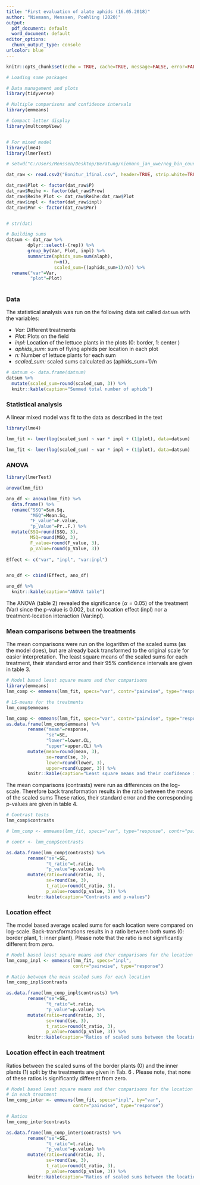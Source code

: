 ```yaml
---
title: "First evaluation of alate aphids (16.05.2018)"
author: "Niemann, Menssen, Poehling (2020)"
output:
  pdf_document: default
  word_document: default
editor_options:
  chunk_output_type: console
urlcolor: blue
---
```


```r
knitr::opts_chunk$set(echo = TRUE, cache=TRUE, message=FALSE, error=FALSE, warning=FALSE)

```

```r

# Loading some packages

# Data management and plots
library(tidyverse)

# Multiple comparisons and confidence intervals
library(emmeans)

# Compact letter display
library(multcompView)


# For mixed model
library(lme4)
library(lmerTest)

```


```r
# setwd("C:/Users/Menssen/Desktop/Beratung/niemann_jan_uwe/neg_bin_counts")

dat_raw <- read.csv2("Bonitur_1final.csv", header=TRUE, strip.white=TRUE)

dat_raw$Plot <- factor(dat_raw$P)
dat_raw$Reihe <- factor(dat_raw$Prow)
dat_raw$Reihe_Plot <- dat_raw$Reihe:dat_raw$Plot
dat_raw$inpl <- factor(dat_raw$inpl)
dat_raw$Pnr <- factor(dat_raw$Pnr)


# str(dat)
```



```r
# Building sums
datsum <- dat_raw %>% 
        dplyr::select(-(rep)) %>%
        group_by(Var, Plot, inpl) %>% 
        summarize(aphids_sum=sum(alaph),
                  n=n(),
                  scaled_sum=((aphids_sum+1)/n)) %>% 
  rename("var"=Var, 
         "plot"=Plot)
  
```


### Data
The statistical analysis was run on the following data set called `datsum` with the variables:

* _Var:_ Different treatments
* _Plot:_ Plots on the field
* _inpl:_ Location of the lettuce plants in the plots (0: border, 1: center )
* _aphids_sum:_  sum of flying aphids per location in each plot
* _n:_ Number of lettuce plants for each sum
* _scaled_sum:_ scaled sums calculated as (aphids_sum+1)/n 

```r

# datsum <- data.frame(datsum)
datsum %>% 
  mutate(scaled_sum=round(scaled_sum, 3)) %>% 
  knitr::kable(caption="Summed total number of aphids")
```

\newpage

### Statistical analysis
A linear mixed model was fit to the data as described in the text

```r
library(lme4)

lmm_fit <- lmer(log(scaled_sum) ~ var * inpl + (1|plot), data=datsum)
```

```r

lmm_fit <- lmer(log(scaled_sum) ~ var * inpl + (1|plot), data=datsum)

```


### ANOVA
```r
library(lmerTest)

anova(lmm_fit)
```

```r


ano_df <- anova(lmm_fit) %>% 
  data.frame() %>% 
  rename("SSQ"=Sum.Sq,
         "MSQ"=Mean.Sq,
         "F_value"=F.value,
         "p_Value"=Pr..F.) %>% 
  mutate(SSQ=round(SSQ, 3),
         MSQ=round(MSQ, 3),
         F_value=round(F_value, 3),
         p_Value=round(p_Value, 3))
  
Effect <- c("var", "inpl", "var:inpl")


ano_df <- cbind(Effect, ano_df)

ano_df %>% 
  knitr::kable(caption="ANOVA table")
```

The ANOVA (table 2) revealed the significance ($\alpha=0.05$) of the treatment (Var) 
since the p-value is 0.002, but no location effect (inpl) nor a 
treatment-location interaction (Var:inpl). 

\newpage

### Mean comparisons between the treatments
The mean comparisons were run on the logarithm of the scaled sums (as the model does),
but are already back transformed to the original scale for easier interpretation.
The least square means of the scaled sums for each treatment, their standard error
and their 95% confidence intervals are given in table 3. 


```r

# Model based least square means and ther comparisons
library(emmeans)
lmm_comp <- emmeans(lmm_fit, specs="var", contr="pairwise", type="response")

```

```r
# LS-means for the treatments
lmm_comp$emmeans
```

```r
lmm_comp <- emmeans(lmm_fit, specs="var", contr="pairwise", type="response")
as.data.frame(lmm_comp$emmeans) %>%
        rename("mean"=response,
               "se"=SE,
               "lower"=lower.CL,
               "upper"=upper.CL) %>% 
        mutate(mean=round(mean, 3),
               se=round(se, 3),
               lower=round(lower, 3),
               upper=round(upper, 3)) %>% 
        knitr::kable(caption="Least square means and their confidence intervals")
```


The mean comparisons (contrasts) were run as differences on the log-scale. Therefore
back transformation results in the ratio between the means of the scaled sums These
ratios, their standard error and the corresponding p-values are given in table 4.
```r
# Contrast tests
lmm_comp$contrasts
```


```r
# lmm_comp <- emmeans(lmm_fit, specs="var", type="response", contr="pairwise")

# contr <- lmm_comp$contrasts

as.data.frame(lmm_comp$contrasts) %>% 
        rename("se"=SE,
               "t_ratio"=t.ratio,
               "p_value"=p.value) %>% 
        mutate(ratio=round(ratio, 3),
               se=round(se, 3),
               t_ratio=round(t_ratio, 3),
               p_value=round(p_value, 3)) %>% 
        knitr::kable(caption="Contrasts and p-values")
```

\newpage

### Location effect 
The model based average scaled sums for each location were compared on log-scale. 
Back-transformations results in a ratio between both sums (0: border plant, 1: inner plant).
Please note that the ratio is not significantly different from zero.
```r

# Model based least square means and ther comparisons for the location effect 
lmm_comp_inpl <- emmeans(lmm_fit, specs="inpl",  
                         contr="pairwise", type="response")

```

```r
# Ratio between the mean scaled sums for each location 
lmm_comp_inpl$contrasts
```


```r
as.data.frame(lmm_comp_inpl$contrasts) %>% 
        rename("se"=SE,
               "t_ratio"=t.ratio,
               "p_value"=p.value) %>% 
        mutate(ratio=round(ratio, 3),
               se=round(se, 3),
               t_ratio=round(t_ratio, 3),
               p_value=round(p_value, 3)) %>% 
        knitr::kable(caption="Ratios of scaled sums between the locations")
```


### Location effect in each treatment

Ratios between the scaled sums of the border plants (0) and the inner plants (1) 
split by the treatments are given in Tab. 6 . Please note, that none of these 
ratios is significantly different from zero.

```r

# Model based least square means and ther comparisons for the location effect 
# in each treatment
lmm_comp_inter <- emmeans(lmm_fit, specs="inpl", by="var", 
                         contr="pairwise", type="response")

```

```r
# Ratios
lmm_comp_inter$contrasts
```


```r
as.data.frame(lmm_comp_inter$contrasts) %>% 
        rename("se"=SE,
               "t_ratio"=t.ratio,
               "p_value"=p.value) %>% 
        mutate(ratio=round(ratio, 3),
               se=round(se, 3),
               t_ratio=round(t_ratio, 3),
               p_value=round(p_value, 3)) %>% 
        knitr::kable(caption="Ratios of scaled sums between the locations and p-values")
```



